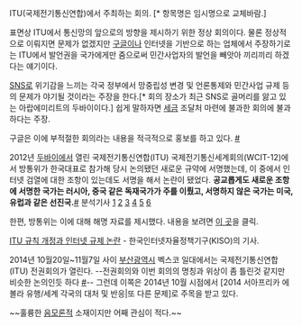 ITU(국제전기통신연합)에서 주최하는 회의. [* 항목명은 임시명으로 교체바람.]

표면상 ITU에서 통신망의 앞으로의 방향을 제시하기 위한 정상 회의이다. 물론 정상적으로 이뤄지면 문제가 없겠지만 [[구글]]이나 인터넷을 기반으로 하는 업체에서 주장하기로는 ITU에서 발언권을 국가에게만 줌으로써 민간사업자의 발언을 빼앗아 끼리끼리 하겠다는 얘기이다.

[[SNS]]로 위기감을 느끼는 각국 정부에서 망중립성 변경 및 언론통제와 민간사업 규제 등의 문제가 야기될 것이라는 주장을 한다.[* 회의 장소가 최근 SNS로 골머리를 앓고 있는 아랍에미리트의 두바이이다.] 쉽게 말하자면 [[세금]] 조달처 마련에 불과한 회의에 불과하다는 주장.

구글은 이에 부적절한 회의라는 내용을 적극적으로 홍보를 하고 있다. [http://goo.gl/uk7ml #]

2012년 [[두바이]]에서 열린 국제전기통신연합(ITU) 국제전기통신세계회의(WCIT-12)에서 방통위가 한국대표로 참가해 당시 논의됐던 새로운 규약에 서명했는데, 이 중에서 인터넷 검열에 대한 조항이 있는데도 서명을 해서 논란이 됐었다. '''공교롭게도 새로운 조항에 서명한 국가는 러시아, 중국 같은 독재국가가 주를 이뤘고, 서명하지 않은 국가는 미국, 유럽과 같은 선진국. '''[https://www.facebook.com/moonbyun1/posts/309307189175640 #] 분석기사 [http://www.bloter.net/archives/137588  1] [http://www.mediatoday.co.kr/news/articleView.html?idxno=106629 2] [http://news.inews24.com/php/news_view.php?g_serial=712155&g_menu=020310&rrf=nv 3] [http://news.inews24.com/php/news_view.php?g_menu=020310&g_serial=711683 4] [http://www.bloter.net/archives/139500 5] [http://www.bloter.net/archives/151898 6]

한편, 방통위는 이에 대해 해명 자료를 제시했다. 내용을 보려면 [http://www.kcc.go.kr/user.do?mode=view&page=A05030000&dc=K00000001&boardId=1113&boardSeq=35476 이 곳]을 클릭.

[http://journal.kiso.or.kr/?p=2209 ITU 규칙 개정과 인터넷 규제 논란] - 한국인터넷자율정책기구(KISO)의 기사.

2014년 10월20일~11월7일 사이 [[부산광역시]] 벡스코 일대에서는 국제전기통신연합(ITU) 전권회의가 열린다. --전권회의와 이번 회의의 명칭과 위상이 좀 틀린것 같지만 비슷한 논의인듯 하다 [http://www.hani.co.kr/arti/economy/it/598745.html #]-- 그런데 이쪽은 2014년 10월 시점에서 [2014 서아프리카 에볼라 유행/세계 각국의 대처 및 반응|또 다른 문제]로 주목을 받고 있다.

~~훌륭한 [[음모론]]적 소재이지만 어째 관심이 적다.~~
